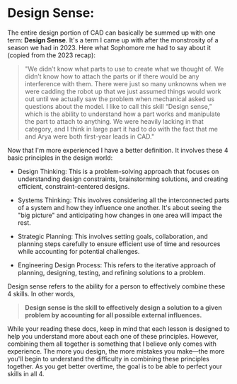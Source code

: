 # Design Sense:

The entire design portion of CAD can basically be summed up with one term: **Design Sense**. It's a term I came up with after the monstrosity of a season we had in 2023. Here what Sophomore me had to say about it (copied from the 2023 recap):

> "We didn’t know what parts to use to create what we thought of. We didn’t know how to attach the parts or if there would be any interference with them. There were just so many unknowns when we were cadding the robot up that we just assumed things would work out until we actually saw the problem when mechanical asked us questions about the model. I like to call this skill “Design sense,” which is the ability to understand how a part works and manipulate the part to attach to anything. We were heavily lacking in that category, and I think in large part it had to do with the fact that me and Arya were both first-year leads in CAD."

Now that I'm more experienced I have a better definition. It involves these 4 basic principles in the design world:

- Design Thinking: This is a problem-solving approach that focuses on understanding design constraints, brainstorming solutions, and creating efficient, constraint-centered designs.

- Systems Thinking: This involves considering all the interconnected parts of a system and how they influence one another. It's about seeing the "big picture" and anticipating how changes in one area will impact the rest.

- Strategic Planning: This involves setting goals, collaboration, and planning steps carefully to ensure efficient use of time and resources while accounting for potential challenges.

- Engineering Design Process: This refers to the iterative approach of planning, designing, testing, and refining solutions to a problem.

Design sense refers to the ability for a person to effectively combine these 4 skills. In other words,

> **Design sense is the skill to effectively design a solution to a given problem by accounting for all possible external influences.**

While your reading these docs, keep in mind that each lesson is designed to help you understand more about each one of these principles. However, combining them all together is something that I believe only comes with experience. The more you design, the more mistakes you make—the more you'll begin to understand the difficulty in combining these principles together. As you get better overtime, the goal is to be able to perfect your skills in all 4.
